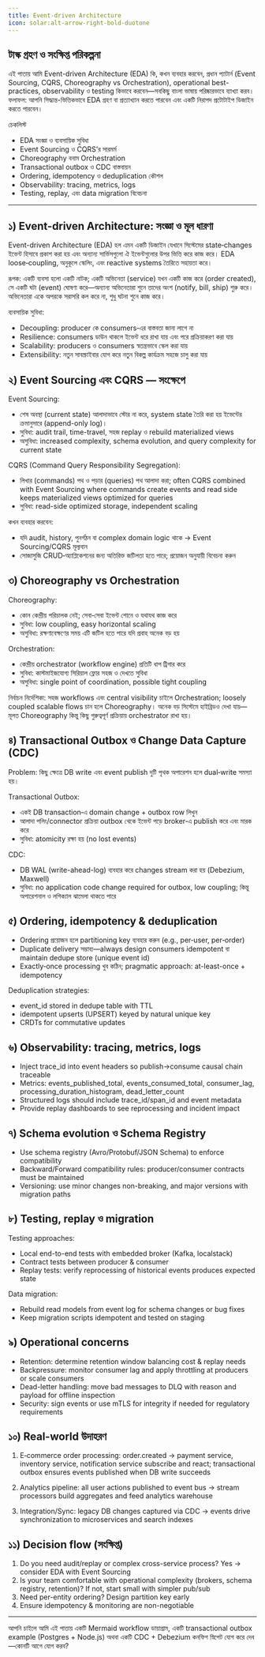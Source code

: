 ```yaml
---
title: Event-driven Architecture
icon: solar:alt-arrow-right-bold-duotone
---
```


## টাস্ক গ্রহণ ও সংক্ষিপ্ত পরিকল্পনা

এই পাতায় আমি Event-driven Architecture (EDA) কি, কখন ব্যবহার করবেন, প্রধান প্যাটার্ন (Event Sourcing, CQRS, Choreography vs Orchestration), operational best-practices, observability ও testing কিভাবে করবেন—সবকিছু বাংলা ভাষায় পরিষ্কারভাবে ব্যাখ্যা করব। ফলাফল: আপনি সিদ্ধান্ত-ভিত্তিকভাবে EDA গ্রহণ বা প্রত্যাখ্যান করতে পারবেন এবং একটি নিরাপদ প্রটোটাইপ ডিজাইন করতে পারবেন।

চেকলিস্ট

- EDA সংজ্ঞা ও ব্যবসায়িক সুবিধা
- Event Sourcing ও CQRS’র সারমর্ম
- Choreography বনাম Orchestration
- Transactional outbox ও CDC বাস্তবায়ন
- Ordering, idempotency ও deduplication কৌশল
- Observability: tracing, metrics, logs
- Testing, replay, এবং data migration বিবেচনা

---

## ১) Event-driven Architecture: সংজ্ঞা ও মূল ধারণা

Event-driven Architecture (EDA) হল এমন একটি ডিজাইন যেখানে সিস্টেমের state‑changes ইভেন্ট হিসাবে প্রকাশ করা হয় এবং অন্যান্য সার্ভিসগুলো ঐ ইভেন্টগুলোর উপর ভিত্তি করে কাজ করে। EDA loose‑coupling, অনুকূলে স্কেলিং, এবং reactive systems তৈরিতে সহায়তা করে।

রূপক: একটি ব্যবসা হলো একটি নাটক; একটি অভিনেতা (service) যখন একটি কাজ করে (order created), সে একটি ঘটা (event) ঘোষণা করে—অন্যান্য অভিনেতারা শুনে তাদের অংশ (notify, bill, ship) শুরু করে। অভিনেতারা একে অপরকে সরাসরি কল করে না, শুধু ঘটনা শুনে কাজ করে।

ব্যবসায়িক সুবিধা:
- Decoupling: producer কে consumers‑এর বাস্তবতা জানা লাগে না
- Resilience: consumers ডাউন থাকলে ইভেন্ট ধরে রাখা যায় এবং পরে প্রক্রিয়াকরণ করা যায়
- Scalability: producers ও consumers স্বতন্ত্রভাবে স্কেল করা যায়
- Extensibility: নতুন সাবস্ক্রাইবার যোগ করে নতুন বিকল্প কার্যক্রম সহজে চালু করা যায়

## ২) Event Sourcing এবং CQRS — সংক্ষেপে

Event Sourcing:
- শেষ অবস্থা (current state) আলাদাভাবে স্টোর না করে, system state তৈরি করা হয় ইভেন্টের ক্রমানুসারে (append-only log)।
- সুবিধা: audit trail, time-travel, সহজ replay ও rebuild materialized views
- অসুবিধা: increased complexity, schema evolution, and query complexity for current state

CQRS (Command Query Responsibility Segregation):
- লিখার (commands) পথ ও পড়ার (queries) পথ আলাদা করা; often CQRS combined with Event Sourcing where commands create events and read side keeps materialized views optimized for queries
- সুবিধা: read-side optimized storage, independent scaling

কখন ব্যবহার করবেন:
- যদি audit, history, পুনর্গঠন বা complex domain logic থাকে → Event Sourcing/CQRS মূল্যবান
- সোজাসুজি CRUD‑অ্যাপ্লিকেশনের জন্য অতিরিক্ত জটিলতা হতে পারে; প্রয়োজন অনুযায়ী বিবেচনা করুন

## ৩) Choreography vs Orchestration

Choreography:
- কোন কেন্দ্রীয় পরিচালক নেই; সেবা‑সেবা ইভেন্ট শোনে ও যথাযথ কাজ করে
- সুবিধা: low coupling, easy horizontal scaling
- অসুবিধা: রক্ষণাবেক্ষণের সময় এটি জটিল হতে পারে যদি প্রবাহ অনেক বড় হয়

Orchestration:
- কেন্দ্রীয় orchestrator (workflow engine) প্রতিটি ধাপ ট্রিগার করে
- সুবিধা: কাস্টমাইজযোগ্য সিরিয়াল ফ্লোর সহজ ও দেখতে সুবিধা
- অসুবিধা: single point of coordination, possible tight coupling

নির্বাচন নির্দেশিকা: সহজ workflows এবং central visibility চাইলে Orchestration; loosely coupled scalable flows চান হলে Choreography। অনেক বড় সিস্টেমে হাইব্রিডও দেখা যায়—মূলত Choreography কিন্তু কিছু গুরুত্বপূর্ণ প্রক্রিয়ায় orchestrator রাখা হয়।

## ৪) Transactional Outbox ও Change Data Capture (CDC)

Problem: কিছু ক্ষেত্রে DB write এবং event publish দুটি পৃথক অপারেশন হলে dual‑write সমস্যা হয়।

Transactional Outbox:
- একই DB transaction‑এ domain change + outbox row লিখুন
- আলাদা পলিং/connector প্রক্রিয়া outbox থেকে ইভেন্ট পড়ে broker‑এ publish করে এবং মারক করে
- সুবিধা: atomicity রক্ষা হয় (no lost events)

CDC:
- DB WAL (write-ahead-log) ব্যবহার করে changes stream করা হয় (Debezium, Maxwell)
- সুবিধা: no application code change required for outbox, low coupling; কিন্তু অপারেশনাল ও লগিক্যাল ঝামেলা থাকতে পারে

## ৫) Ordering, idempotency & deduplication

- Ordering প্রয়োজন হলে partitioning key ব্যবহার করুন (e.g., per‑user, per‑order)
- Duplicate delivery সম্ভাব্য—always design consumers idempotent বা maintain dedupe store (unique event id)
- Exactly‑once processing খুব কঠিন; pragmatic approach: at-least-once + idempotency

Deduplication strategies:
- event_id stored in dedupe table with TTL
- idempotent upserts (UPSERT) keyed by natural unique key
- CRDTs for commutative updates

## ৬) Observability: tracing, metrics, logs

- Inject trace_id into event headers so publish→consume causal chain traceable
- Metrics: events_published_total, events_consumed_total, consumer_lag, processing_duration_histogram, dead_letter_count
- Structured logs should include trace_id/span_id and event metadata
- Provide replay dashboards to see reprocessing and incident impact

## ৭) Schema evolution ও Schema Registry

- Use schema registry (Avro/Protobuf/JSON Schema) to enforce compatibility
- Backward/Forward compatibility rules: producer/consumer contracts must be maintained
- Versioning: use minor changes non-breaking, and major versions with migration paths

## ৮) Testing, replay ও migration

Testing approaches:
- Local end-to-end tests with embedded broker (Kafka, localstack)
- Contract tests between producer & consumer
- Replay tests: verify reprocessing of historical events produces expected state

Data migration:
- Rebuild read models from event log for schema changes or bug fixes
- Keep migration scripts idempotent and tested on staging

## ৯) Operational concerns

- Retention: determine retention window balancing cost & replay needs
- Backpressure: monitor consumer lag and apply throttling at producers or scale consumers
- Dead-letter handling: move bad messages to DLQ with reason and payload for offline inspection
- Security: sign events or use mTLS for integrity if needed for regulatory requirements

## ১০) Real-world উদাহরণ

1) E‑commerce order processing: order.created → payment service, inventory service, notification service subscribe and react; transactional outbox ensures events published when DB write succeeds

2) Analytics pipeline: all user actions published to event bus → stream processors build aggregates and feed analytics warehouse

3) Integration/Sync: legacy DB changes captured via CDC → events drive synchronization to microservices and search indexes

## ১১) Decision flow (সংক্ষিপ্ত)

1) Do you need audit/replay or complex cross-service process? Yes → consider EDA with Event Sourcing
2) Is your team comfortable with operational complexity (brokers, schema registry, retention)? If not, start small with simpler pub/sub
3) Need per-entity ordering? Design partition key early
4) Ensure idempotency & monitoring are non-negotiable

---

আপনি চাইলে আমি এই পাতায় একটি Mermaid workflow ডায়াগ্রাম, একটি transactional outbox example (Postgres + Node.js) অথবা একটি CDC + Debezium কনফিগ স্নিপেট যোগ করে দেব—কোনটি আগে যোগ করব?
